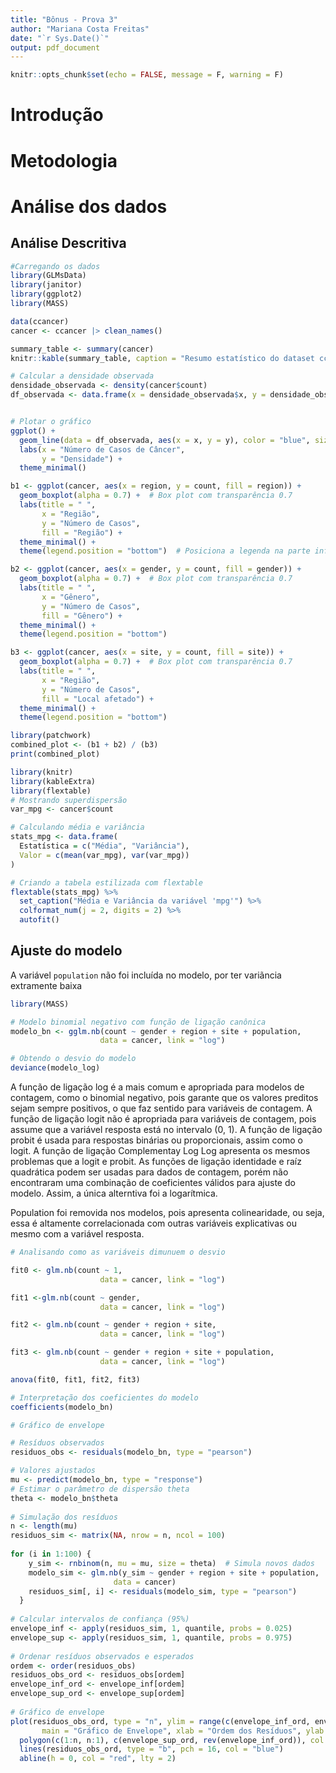 ```yaml
---
title: "Bônus - Prova 3"
author: "Mariana Costa Freitas"
date: "`r Sys.Date()`"
output: pdf_document
---
```


```r
knitr::opts_chunk$set(echo = FALSE, message = F, warning = F)
```

# Introdução

# Metodologia

# Análise dos dados

## Análise Descritiva

```r
#Carregando os dados
library(GLMsData)
library(janitor)
library(ggplot2)
library(MASS)

data(ccancer)
cancer <- ccancer |> clean_names()

summary_table <- summary(cancer)
knitr::kable(summary_table, caption = "Resumo estatístico do dataset ccancer")

```

```r
# Calcular a densidade observada
densidade_observada <- density(cancer$count)
df_observada <- data.frame(x = densidade_observada$x, y = densidade_observada$y)


# Plotar o gráfico
ggplot() +
  geom_line(data = df_observada, aes(x = x, y = y), color = "blue", size = 0.5) +
  labs(x = "Número de Casos de Câncer",
       y = "Densidade") +
  theme_minimal()
```

```r
b1 <- ggplot(cancer, aes(x = region, y = count, fill = region)) +
  geom_boxplot(alpha = 0.7) +  # Box plot com transparência 0.7
  labs(title = " ",
       x = "Região",
       y = "Número de Casos",
       fill = "Região") +
  theme_minimal() +
  theme(legend.position = "bottom")  # Posiciona a legenda na parte inferior

b2 <- ggplot(cancer, aes(x = gender, y = count, fill = gender)) +
  geom_boxplot(alpha = 0.7) +  # Box plot com transparência 0.7
  labs(title = " ",
       x = "Gênero",
       y = "Número de Casos",
       fill = "Gênero") +
  theme_minimal() +
  theme(legend.position = "bottom")

b3 <- ggplot(cancer, aes(x = site, y = count, fill = site)) +
  geom_boxplot(alpha = 0.7) +  # Box plot com transparência 0.7
  labs(title = " ",
       x = "Região",
       y = "Número de Casos",
       fill = "Local afetado") +
  theme_minimal() +
  theme(legend.position = "bottom")

library(patchwork)
combined_plot <- (b1 + b2) / (b3)
print(combined_plot)
```

```r
library(knitr)
library(kableExtra)
library(flextable)
# Mostrando superdispersão
var_mpg <- cancer$count

# Calculando média e variância
stats_mpg <- data.frame(
  Estatística = c("Média", "Variância"),
  Valor = c(mean(var_mpg), var(var_mpg))
)

# Criando a tabela estilizada com flextable
flextable(stats_mpg) %>%
  set_caption("Média e Variância da variável 'mpg'") %>%
  colformat_num(j = 2, digits = 2) %>%
  autofit()
```


## Ajuste do modelo

A variável `population` não foi incluída no modelo, por ter variãncia extramente baixa

```r

library(MASS)

# Modelo binomial negativo com função de ligação canônica
modelo_bn <- gglm.nb(count ~ gender + region + site + population, 
                    data = cancer, link = "log")

# Obtendo o desvio do modelo
deviance(modelo_log)

```
A função de ligação log é a mais comum e apropriada para modelos de contagem, como o binomial negativo, pois garante que os valores preditos sejam sempre positivos, o que faz sentido para variáveis de contagem. A função de ligação logit não é apropriada para variáveis de contagem, pois assume que a variável resposta está no intervalo (0, 1). A função de ligação probit é usada para respostas binárias ou proporcionais, assim como o logit. A função de ligação Complementay Log Log apresenta os mesmos problemas que a logit e probit. As funções de ligação identidade e raíz quadrática podem ser usadas para dados de contagem, porém não encontraram uma combinação de coeficientes válidos para ajuste do modelo. Assim, a única alterntiva foi a logarítmica.

Population foi removida nos modelos, pois apresenta colinearidade, ou seja, essa é altamente correlacionada com outras variáveis explicativas ou mesmo com a variável resposta.


```r
# Analisando como as variáveis dimunuem o desvio

fit0 <- glm.nb(count ~ 1, 
                    data = cancer, link = "log")

fit1 <-glm.nb(count ~ gender, 
                    data = cancer, link = "log")

fit2 <- glm.nb(count ~ gender + region + site, 
                    data = cancer, link = "log")

fit3 <- glm.nb(count ~ gender + region + site + population, 
                    data = cancer, link = "log")

anova(fit0, fit1, fit2, fit3)
```

```r
# Interpretação dos coeficientes do modelo
coefficients(modelo_bn)
```

```r
# Gráfico de envelope

# Resíduos observados
residuos_obs <- residuals(modelo_bn, type = "pearson")

# Valores ajustados
mu <- predict(modelo_bn, type = "response")
# Estimar o parâmetro de dispersão theta
theta <- modelo_bn$theta  
  
# Simulação dos resíduos
n <- length(mu)
residuos_sim <- matrix(NA, nrow = n, ncol = 100)
  
for (i in 1:100) {
    y_sim <- rnbinom(n, mu = mu, size = theta)  # Simula novos dados
    modelo_sim <- glm.nb(y_sim ~ gender + region + site + population, 
                       data = cancer)
    residuos_sim[, i] <- residuals(modelo_sim, type = "pearson")
  }
  
# Calcular intervalos de confiança (95%)
envelope_inf <- apply(residuos_sim, 1, quantile, probs = 0.025)
envelope_sup <- apply(residuos_sim, 1, quantile, probs = 0.975)
  
# Ordenar resíduos observados e esperados
ordem <- order(residuos_obs)
residuos_obs_ord <- residuos_obs[ordem]
envelope_inf_ord <- envelope_inf[ordem]
envelope_sup_ord <- envelope_sup[ordem]
  
# Gráfico de envelope
plot(residuos_obs_ord, type = "n", ylim = range(c(envelope_inf_ord, envelope_sup_ord)), 
       main = "Gráfico de Envelope", xlab = "Ordem dos Resíduos", ylab = "Resíduos de Pearson")
  polygon(c(1:n, n:1), c(envelope_sup_ord, rev(envelope_inf_ord)), col = "lightgray", border = NA)
  lines(residuos_obs_ord, type = "b", pch = 16, col = "blue")
  abline(h = 0, col = "red", lty = 2)

```




